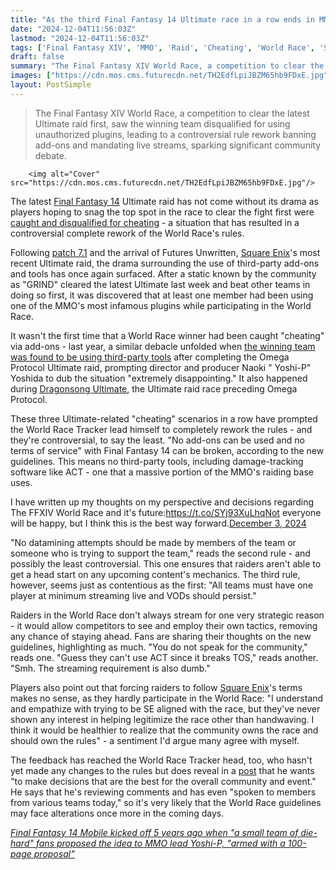 ```yaml
---
title: "As the third Final Fantasy 14 Ultimate race in a row ends in MMO raiders caught using add-ons, World Race lead bans them outright: 'Not everyone will be happy, but I think this is the best way forward'"
date: "2024-12-04T11:56:03Z"
lastmod: "2024-12-04T11:56:03Z"
tags: ['Final Fantasy XIV', 'MMO', 'Raid', 'Cheating', 'World Race', 'Square Enix', 'Patch 7.1', 'Ultimate Raid', 'PC']
draft: false
summary: "The Final Fantasy XIV World Race, a competition to clear the latest Ultimate raid first, saw the winning team disqualified for using unauthorized plugins, leading to a controversial rule rework banning add-ons and mandating live streams, sparking significant community debate."
images: ["https://cdn.mos.cms.futurecdn.net/TH2EdfLpiJBZM65hb9FDxE.jpg"]
layout: PostSimple
---
```

> The Final Fantasy XIV World Race, a competition to clear the latest Ultimate raid first, saw the winning team disqualified for using unauthorized plugins, leading to a controversial rule rework banning add-ons and mandating live streams, sparking significant community debate.


        <img alt="Cover" src="https://cdn.mos.cms.futurecdn.net/TH2EdfLpiJBZM65hb9FDxE.jpg"/>
        
The latest [<u>Final Fantasy 14</u>](https://www.gamesradar.com/final-fantasy-xiv/) Ultimate raid has not come without its drama as players hoping to snag the top spot in the race to clear the fight first were [<u>caught and disqualified for cheating</u>](https://www.gamesradar.com/games/final-fantasy/race-to-clear-final-fantasy-14s-latest-ultimate-raid-once-again-ends-in-the-winning-team-being-caught-and-disqualified-for-using-one-of-the-mmos-infamous-plugins/) - a situation that has resulted in a controversial complete rework of the World Race's rules.

Following [<u>patch 7.1</u>](https://www.gamesradar.com/games/final-fantasy/final-fantasy-14-devs-confirm-patch-7-1-release-date-and-everyones-favorite-lizard-heartthrob-is-part-of-the-mmos-ff11-raid-collab/) and the arrival of Futures Unwritten, [<u>Square Enix</u>](https://www.gamesradar.com/tag/square_enix/)'s most recent Ultimate raid, the drama surrounding the use of third-party add-ons and tools has once again surfaced. After a static known by the community as "GRIND" cleared the latest Ultimate last week and beat other teams in doing so first, it was discovered that at least one member had been using one of the MMO's most infamous plugins while participating in the World Race.

It wasn't the first time that a World Race winner had been caught "cheating" via add-ons - last year, a similar debacle unfolded when [<u>the winning team was found to be using third-party tools</u>](https://www.gamesradar.com/six-day-race-to-beat-one-of-final-fantasy-14s-hardest-raids-grinds-to-a-halt-over-cheating-accusations/) after completing the Omega Protocol Ultimate raid, prompting director and producer Naoki " Yoshi-P" Yoshida to dub the situation "extremely disappointing." It also happened during [<u>Dragonsong Ultimate</u>](https://www.gamesradar.com/final-fantasy-14-squad-gets-world-first-raid-clear-then-square-enix-deletes-their-video/https://www.gamesradar.com/final-fantasy-14-squad-gets-world-first-raid-clear-then-square-enix-deletes-their-video/), the Ultimate raid race preceding Omega Protocol.

These three Ultimate-related "cheating" scenarios in a row have prompted the World Race Tracker lead himself to completely rework the rules - and they're controversial, to say the least. "No add-ons can be used and no terms of service" with Final Fantasy 14 can be broken, according to the new guidelines. This means no third-party tools, including damage-tracking software like ACT - one that a massive portion of the MMO's raiding base uses.

I have written up my thoughts on my perspective and decisions regarding The FFXIV World Race and it's future:https://t.co/SYj93XuLhqNot everyone will be happy, but I think this is the best way forward.[December 3, 2024](https://twitter.com/FrostyMog/status/1864080389020553638)

"No datamining attempts should be made by members of the team or someone who is trying to support the team," reads the second rule - and possibly the least controversial. This one ensures that raiders aren't able to get a head start on any upcoming content's mechanics. The third rule, however, seems just as contentious as the first: "All teams must have one player at minimum streaming live and VODs should persist."

Raiders in the World Race don't always stream for one very strategic reason - it would allow competitors to see and employ their own tactics, removing any chance of staying ahead. Fans are sharing their thoughts on the new guidelines, highlighting as much. "You do not speak for the community," reads one. "Guess they can't use ACT since it breaks TOS," reads another. "Smh. The streaming requirement is also dumb."

Players also point out that forcing raiders to follow [Square Enix](https://www.gamesradar.com/tag/square_enix/)'s terms makes no sense, as they hardly participate in the World Race: "I understand and empathize with trying to be SE aligned with the race, but they've never shown any interest in helping legitimize the race other than handwaving. I think it would be healthier to realize that the community owns the race and should own the rules" - a sentiment I'd argue many agree with myself.

The feedback has reached the World Race Tracker head, too, who hasn't yet made any changes to the rules but does reveal in a [post](https://x.com/FrostyMog/status/1864174085577556401) that he wants "to make decisions that are the best for the overall community and event." He says that he's reviewing comments and has even "spoken to members from various teams today," so it's very likely that the World Race guidelines may face alterations once more in the coming days.

[<u><em>Final Fantasy 14 Mobile kicked off 5 years ago when "a small team of die-hard" fans proposed the idea to MMO lead Yoshi-P, "armed with a 100-page proposal"</em></u>](https://www.gamesradar.com/games/final-fantasy/final-fantasy-14-mobile-kicked-off-5-years-ago-when-a-small-team-of-die-hard-fans-proposed-the-idea-to-mmo-lead-yoshi-p-armed-with-a-100-page-proposal/)
        